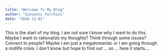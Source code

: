 ```yaml
---
title: "Welcome To My Blog"
author: "Giovanni Forchini"
date: "2016-12-01"
---
```


This is the start of my blog. I am not sure I know why I want to do this. Maybe I want to rationalize my thoughts? Think through some issues? Connect to people? Maybe I am just a megalomaniac or I am going through a midlife crisis. I don't know but hope to find out ... so ... here it starts....
